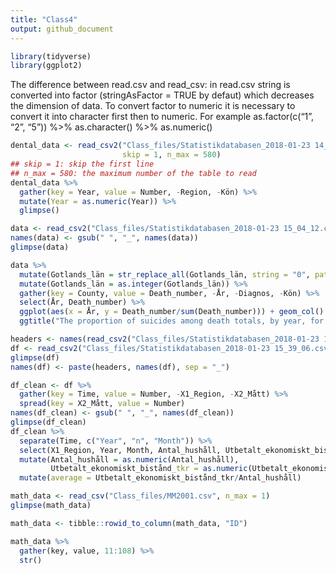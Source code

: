 ```yaml
---
title: "Class4"
output: github_document
---
```


```r
library(tidyverse)
library(ggplot2)
```

The difference between read.csv and read_csv: in read.csv string is converted into factor (stringAsFactor = TRUE by defaut) which decreases the dimension of data. To convert factor to numeric it is necessary to convert it into character first then to numeric. For example as.factor(c("1", "2", "5")) %>% as.character() %>% as.numeric()

```r
dental_data <- read_csv2("Class_files/Statistikdatabasen_2018-01-23 14_46_26.csv", 
                         skip = 1, n_max = 580)
## skip = 1: skip the first line
## n_max = 580: the maximum number of the table to read
dental_data %>%
  gather(key = Year, value = Number, -Region, -Kön) %>%
  mutate(Year = as.numeric(Year)) %>%
  glimpse()

data <- read_csv2("Class_files/Statistikdatabasen_2018-01-23 15_04_12.csv", skip = 1, n_max = 80, na = " ")
names(data) <- gsub(" ", "_", names(data))
glimpse(data)

data %>%
  mutate(Gotlands_län = str_replace_all(Gotlands_län, string = "0", pattern = " ")) %>% 
  mutate(Gotlands_län = as.integer(Gotlands_län)) %>%
  gather(key = County, value = Death_number, -År, -Diagnos, -Kön) %>%
  select(År, Death_number) %>%
  ggplot(aes(x = År, y = Death_number/sum(Death_number))) + geom_col() +
  ggtitle("The proportion of suicides among death totals, by year, for the whole country")

headers <- names(read_csv2("Class_files/Statistikdatabasen_2018-01-23 15_39_06.csv", skip = 1, n_max = 1))
df <- read_csv2("Class_files/Statistikdatabasen_2018-01-23 15_39_06.csv", skip = 2, n_max = 42)
glimpse(df)
names(df) <- paste(headers, names(df), sep = "_")

df_clean <- df %>%
  gather(key = Time, value = Number, -X1_Region, -X2_Mått) %>%
  spread(key = X2_Mått, value = Number)
names(df_clean) <- gsub(" ", "_", names(df_clean))
glimpse(df_clean)
df_clean %>%
  separate(Time, c("Year", "n", "Month")) %>%
  select(X1_Region, Year, Month, Antal_hushåll, Utbetalt_ekonomiskt_bistånd_tkr) %>%
  mutate(Antal_hushåll = as.numeric(Antal_hushåll), 
         Utbetalt_ekonomiskt_bistånd_tkr = as.numeric(Utbetalt_ekonomiskt_bistånd_tkr)) %>%
  mutate(average = Utbetalt_ekonomiskt_bistånd_tkr/Antal_hushåll)

math_data <- read_csv("Class_files/MM2001.csv", n_max = 1)
glimpse(math_data)

math_data <- tibble::rowid_to_column(math_data, "ID")

math_data %>%
  gather(key, value, 11:108) %>%
  str()
```

